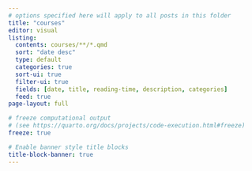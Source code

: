 ```yaml
---
# options specified here will apply to all posts in this folder
title: "courses"
editor: visual
listing:
  contents: courses/**/*.qmd
  sort: "date desc"
  type: default
  categories: true
  sort-ui: true
  filter-ui: true
  fields: [date, title, reading-time, description, categories]
  feed: true
page-layout: full

# freeze computational output
# (see https://quarto.org/docs/projects/code-execution.html#freeze)
freeze: true

# Enable banner style title blocks
title-block-banner: true
---
```

